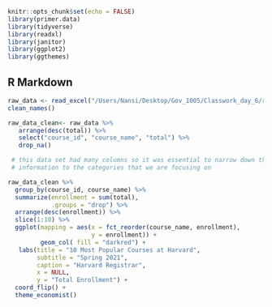 

```r
knitr::opts_chunk$set(echo = FALSE)
library(primer.data)
library(tidyverse)
library(readxl)
library(janitor)
library(ggplot2)
library(ggthemes)
```

## R Markdown

```r
raw_data <- read_excel("/Users/Nansi/Desktop/Gov_1005/Classwork_day_6/raw_data/class_enrollment_summary_by_term_2-11-2021.xlsx", skip = 3) %>% 
clean_names()
```


```r
raw_data_clean<- raw_data %>%
   arrange(desc(total)) %>%
   select("course_id", "course_name", "total") %>% 
   drop_na()

 # this data set had many columns so it was essential to narrow down the
 # information to the categories that we are focusing on

```



```r
raw_data_clean %>% 
  group_by(course_id, course_name) %>% 
  summarize(enrollment = sum(total),
            .groups = "drop") %>% 
  arrange(desc(enrollment)) %>% 
  slice(1:10) %>% 
  ggplot(mapping = aes(x = fct_reorder(course_name, enrollment),
                       y = enrollment)) +
         geom_col( fill = "darkred") +
   labs(title = "10 Most Popular Courses at Harvard",
        subtitle = "Spring 2021",
        caption = "Harvard Registrar",
        x = NULL,
        y = "Total Enrollment") +
  coord_flip() +
  theme_economist() 
 
  
  
  

  
  
```

